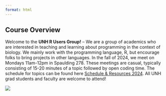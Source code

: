 ```yaml
---
format: html
---
```


## Course Overview

::: {.grid}

::: {.g-col-7}

Welcome to the **UNH R Users Group!** -- We are a group of academics who are interested in teaching and learning about programming in the context of biology. We mainly work with the programming language, R, but encourage folks to bring projects in other languages. In the fall of 2024, we meet on Mondays 11am-12pm in Spaulding 278. These meetings are casual, typically consisting of 15-20 minutes of a topic followed by open coding time. The schedule for topics can be found here [Schedule & Resources 2024](schedule.qmd). All UNH grad students and faculty are welcome to attend!

:::

::: {.g-col-4}

![](images/r_by_the_sea_hex_sticker_nobg.png)

:::

:::


